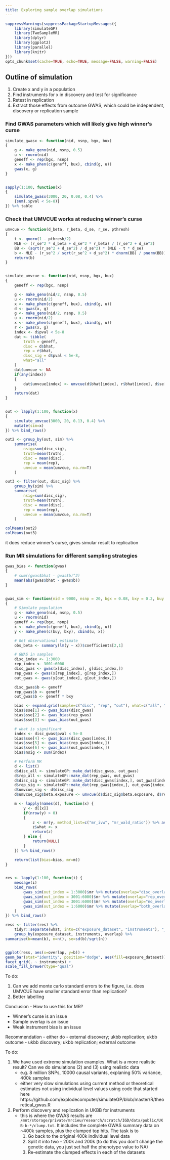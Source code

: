 ```yaml
---
title: Exploring sample overlap simulations
---
```



```r
suppressWarnings(suppressPackageStartupMessages({
	library(simulateGP)
	library(TwoSampleMR)
	library(dplyr)
	library(ggplot2)
	library(parallel)
	library(knitr)
}))
opts_chunk$set(cache=TRUE, echo=TRUE, message=FALSE, warning=FALSE)
```

## Outline of simulation

1. Create x and y in a population
2. Find instruments for x in discovery and test for significance
3. Retest in replication
4. Extract those effects from outcome GWAS, which could be independent, discovery or replication sample



### Find GWAS parameters which will likely give high winner's curse


```r
simulate_gwasx <- function(nid, nsnp, bgx, bux)
{
	g <- make_geno(nid, nsnp, 0.5)
	u <- rnorm(nid)
	geneff <- rep(bgx, nsnp)
	x <- make_phen(c(geneff, bux), cbind(g, u))
	gwas(x, g)
}


sapply(1:100, function(x)
{
	simulate_gwasx(3000, 20, 0.08, 0.4) %>%
	{sum(.$pval < 5e-8)}
}) %>% table
```


### Check that UMVCUE works at reducing winner's curse

```r

umvcue <- function(d_beta, r_beta, d_se, r_se, pthresh)
{
	t <- qnorm(1 - pthresh/2)
	MLE <- (r_se^2 * d_beta + d_se^2 * r_beta) / (r_se^2 + d_se^2)
	BB <- (sqrt(r_se^2 + d_se^2) / d_se^2) * (MLE - t * d_se)
	b <- MLE - (r_se^2 / sqrt(r_se^2 + d_se^2) * dnorm(BB) / pnorm(BB))
	return(b)
}


simulate_umvcue <- function(nid, nsnp, bgx, bux)
{
	geneff <- rep(bgx, nsnp)

	g <- make_geno(nid/2, nsnp, 0.5)
	u <- rnorm(nid/2)
	x <- make_phen(c(geneff, bux), cbind(g, u))
	d <- gwas(x, g)
	g <- make_geno(nid/2, nsnp, 0.5)
	u <- rnorm(nid/2)
	x <- make_phen(c(geneff, bux), cbind(g, u))
	r <- gwas(x, g)
	index <- d$pval < 5e-8
	dat <- tibble(
		truth = geneff,
		disc = d$bhat,
		rep = r$bhat,
		disc_sig = d$pval < 5e-8,
		what="all"
	)
	dat$umvcue <- NA
	if(any(index))
	{
		dat$umvcue[index] <- umvcue(d$bhat[index], r$bhat[index], d$se[index], r$se[index], 5e-8)
	}
	return(dat)
}


out <- lapply(1:100, function(x)
{
	simulate_umvcue(3000, 20, 0.13, 0.4) %>%
	mutate(sim=x)
}) %>% bind_rows()

out2 <- group_by(out, sim) %>%
	summarise(
		nsig=sum(disc_sig), 
		truth=mean(truth),
		disc = mean(disc),
		rep = mean(rep),
		umvcue = mean(umvcue, na.rm=T)
	)

out3 <- filter(out, disc_sig) %>%
	group_by(sim) %>%
	summarise(
		nsig=sum(disc_sig), 
		truth=mean(truth),
		disc = mean(disc),
		rep = mean(rep),
		umvcue = mean(umvcue, na.rm=T)
	)

colMeans(out2)
colMeans(out3)

```

it does reduce winner's curse, gives simular result to replication


### Run MR simulations for different sampling strategies

```r
gwas_bias <- function(gwas)
{
	# sum((gwas$bhat - gwas$b)^2)
	mean(abs(gwas$bhat - gwas$b))
}


gwas_sim <- function(nid = 9000, nsnp = 20, bgx = 0.08, bxy = 0.2, buy = 0.4, bux = 0.4, out_index = 1:3000)
{
	# Simulate population
	g <- make_geno(nid, nsnp, 0.5)
	u <- rnorm(nid)
	geneff <- rep(bgx, nsnp)
	x <- make_phen(c(geneff, bux), cbind(g, u))
	y <- make_phen(c(buy, bxy), cbind(u, x))

	# Get observational estimate
	obs_beta <- summary(lm(y ~ x))$coefficients[2,1]

	# GWAS in samples
	disc_index <- 1:3000
	rep_index <- 3001:6000
	disc_gwas <- gwas(x[disc_index], g[disc_index,])
	rep_gwas <- gwas(x[rep_index], g[rep_index,])
	out_gwas <- gwas(y[out_index], g[out_index,])

	disc_gwas$b <- geneff
	rep_gwas$b <- geneff
	out_gwas$b <- geneff * bxy

	bias <- expand.grid(sample=c("disc", "rep", "out"), what=c("all", "sig"), bias=NA)
	bias$sse[1] <- gwas_bias(disc_gwas)
	bias$sse[2] <- gwas_bias(rep_gwas)
	bias$sse[3] <- gwas_bias(out_gwas)

	# what is significant
	index <- disc_gwas$pval < 5e-8
	bias$sse[4] <- gwas_bias(disc_gwas[index,])
	bias$sse[5] <- gwas_bias(rep_gwas[index,])
	bias$sse[6] <- gwas_bias(out_gwas[index,])
	bias$nsig <- sum(index)

	# Perform MR
	d <- list()
	d$disc_all <- simulateGP::make_dat(disc_gwas, out_gwas)
	d$rep_all <- simulateGP::make_dat(rep_gwas, out_gwas)
	d$disc_sig <- simulateGP::make_dat(disc_gwas[index,], out_gwas[index,])
	d$rep_sig <- simulateGP::make_dat(rep_gwas[index,], out_gwas[index,])
	d$umvcue_sig <- d$disc_sig
	d$umvcue_sig$beta.exposure <- umvcue(d$disc_sig$beta.exposure, d$rep_sig$beta.exposure, d$disc_sig$se.exposure, d$rep_sig$se.exposure, 5e-8)

	m <- lapply(names(d), function(x) {
		y <- d[[x]]
		if(nrow(y) > 0)
		{
			z <- mr(y, method_list=c("mr_ivw", "mr_wald_ratio")) %>% as_tibble()
			z$what <- x
			return(z)
		} else {
			return(NULL)
		}
	}) %>% bind_rows()

	return(list(bias=bias, mr=m))
}


res <- lapply(1:100, function(i) {
	message(i)
	bind_rows(
		gwas_sim(out_index = 1:3000)$mr %>% mutate(overlap="disc_overlap"),
		gwas_sim(out_index = 3001:6000)$mr %>% mutate(overlap="rep_overlap"),
		gwas_sim(out_index = 3001:6000)$mr %>% mutate(overlap="no_overlap"),
		gwas_sim(out_index = 1:6000)$mr %>% mutate(overlap="both_overlap")
	)
}) %>% bind_rows()

ress <- filter(res) %>%
	tidyr::separate(what, into=c("exposure_dataset", "instruments"), "_") %>%
	group_by(exposure_dataset, instruments, overlap) %>%
summarise(b=mean(b), n=n(), se=sd(b)/sqrt(n))


ggplot(ress, aes(x=overlap, y=b)) +
geom_bar(stat="identity", position="dodge", aes(fill=exposure_dataset)) +
facet_grid(. ~ instruments) +
scale_fill_brewer(type="qual")


```


To do:

1. Can we add monte carlo standard errors to the figure, i.e. does UMVCUE have smaller standard error than replication?
2. Better labelling



Conclusion - How to use this for MR?

- Winner’s curse is an issue
- Sample overlap is an issue
- Weak instrument bias is an issue

Recommendation - either do
- external discovery; ukbb replication; ukbb outcome
- ukbb discovery; ukbb replication; external outcome




To do:

1. We have used extreme simulation examples. What is a more realistic result? Can we do simulations (2) and (3) using realistic data
	- e.g. 8 million SNPs, 10000 causal variants, explaning 50% variance, 400k samples
	- either very slow simulations using current method or theoretical estimates not using individual level values using code that started here https://github.com/explodecomputer/simulateGP/blob/master/R/theoretical_gwas.R
2. Perform discovery and replication in UKBB for instruments
	- this is where the GWAS results are `/mnt/storage/private/mrcieu/research/scratch/IGD/data/public/UKB-b-*/clump.txt`. It includes the complete GWAS summary data on ~400k samples, plus the clumped top hits. The task is to
		1. Go back to the original 400k individual level data
		2. Split it into two - 200k and 200k (to do this you don't change the genetic data, you just set half the phenotype value to NA)
		3. Re-estimate the clumped effects in each of the datasets



